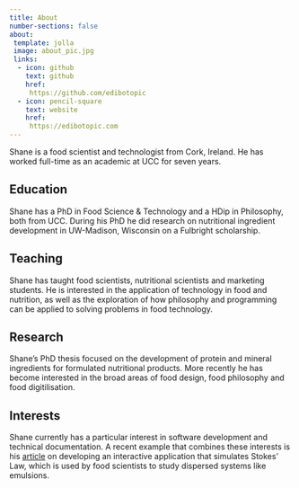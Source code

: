 ```yaml
---
title: About
number-sections: false
about:
 template: jolla
 image: about_pic.jpg
 links:
  - icon: github
    text: github
    href:
     https://github.com/edibotopic
  - icon: pencil-square
    text: website
    href:
     https://edibotopic.com
---
```


Shane is a food scientist and technologist from Cork, Ireland.
He has worked full-time as an academic at UCC for seven years.

## Education

Shane has a PhD in Food Science & Technology and
a HDip in Philosophy, both from UCC.
During his PhD he did research on nutritional ingredient
development in UW-Madison, Wisconsin on a Fulbright scholarship.

## Teaching

Shane has taught food scientists, nutritional scientists and 
marketing students. He is interested
in the application of technology in food and nutrition, as
well as the exploration of how philosophy and programming 
can be applied to solving problems in food technology.

## Research

Shane's PhD thesis focused on the development of protein and
mineral ingredients for formulated nutritional products. More
recently he has become interested in the broad areas of food 
design, food philosophy and food digitilisation.

## Interests

Shane currently has a particular interest in software development and
technical documentation.
A recent example that combines these interests is his 
[article](https://pubs.acs.org/doi/10.1021/acs.jchemed.2c01201)
on developing an interactive application that simulates Stokes' Law,
which is used by food scientists to study dispersed systems like
emulsions.
